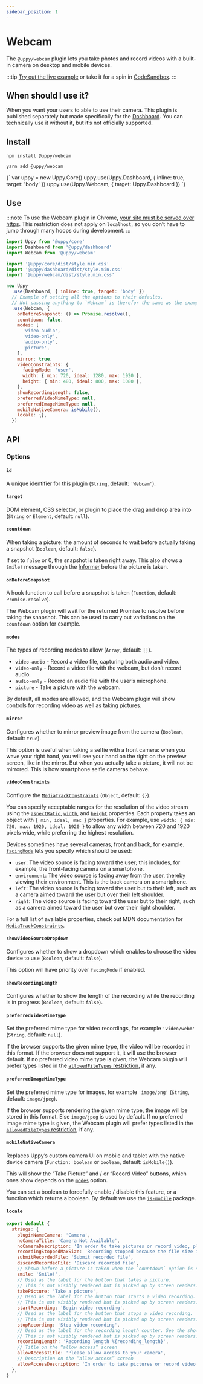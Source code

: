 ```yaml
---
sidebar_position: 1
---
```




# Webcam

The `@uppy/webcam` plugin lets you take photos and record videos with a built-in camera on desktop and mobile devices.

:::tip
[Try out the live example](/examples) or take it for a spin in [CodeSandbox](https://codesandbox.io/s/uppy-dashboard-xpxuhd).
:::

## When should I use it?

When you want your users to able to use their camera.
This plugin is published separately but made specifically for the [Dashboard](/docs/user-interfaces/dashboard).
You can technically use it without it, but it’s not officially supported.

## Install

<Tabs>
  <TabItem value="npm" label="NPM" default>

  ```shell
  npm install @uppy/webcam
  ```

  </TabItem>

  <TabItem value="yarn" label="Yarn">

  ```shell
  yarn add @uppy/webcam
  ```

  </TabItem>

  <TabItem value="cdn" label="CDN">
    <UppyCdnExample>
      {`
        var uppy = new Uppy.Core()
        uppy.use(Uppy.Dashboard, { inline: true, target: 'body' })
        uppy.use(Uppy.Webcam, { target: Uppy.Dashboard })
      `}
    </UppyCdnExample>
  </TabItem>
</Tabs>

## Use

:::note
To use the Webcam plugin in Chrome, [your site must be served over https](https://developers.google.com/web/updates/2015/10/chrome-47-webrtc#public_service_announcements). This restriction does not apply on `localhost`, so you don’t have to jump through many hoops during development.
:::

```js
import Uppy from '@uppy/core'
import Dashboard from '@uppy/dashboard'
import Webcam from '@uppy/webcam'

import '@uppy/core/dist/style.min.css'
import '@uppy/dashboard/dist/style.min.css'
import '@uppy/webcam/dist/style.min.css'

new Uppy
  .use(Dashboard, { inline: true, target: 'body' })
  // Example of setting all the options to their defaults.
  // Not passing anything to `Webcam` is therefor the same as the example below.
  .use(Webcam, {
    onBeforeSnapshot: () => Promise.resolve(),
    countdown: false,
    modes: [
      'video-audio',
      'video-only',
      'audio-only',
      'picture',
    ],
    mirror: true,
    videoConstraints: {
      facingMode: 'user',
      width: { min: 720, ideal: 1280, max: 1920 },
      height: { min: 480, ideal: 800, max: 1080 },
    },
    showRecordingLength: false,
    preferredVideoMimeType: null,
    preferredImageMimeType: null,
    mobileNativeCamera: isMobile(),
    locale: {},
  })
```

## API

### Options

#### `id`

A unique identifier for this plugin (`String`, default: `'Webcam'`).

#### `target`

DOM element, CSS selector, or plugin to place the drag and drop area into (`String` or `Element`, default: `null`).

#### `countdown`

When taking a picture: the amount of seconds to wait before actually taking a snapshot (`Boolean`, default: `false`).

If set to `false` or 0, the snapshot is taken right away.
This also shows a `Smile!` message through the [Informer](/docs/informer) before the picture is taken.

#### `onBeforeSnapshot`

A hook function to call before a snapshot is taken (`Function`, default: `Promise.resolve`).

The Webcam plugin will wait for the returned Promise to resolve before taking the snapshot.
This can be used to carry out variations on the `countdown` option for example.

#### `modes`

The types of recording modes to allow (`Array`, default: `[]`).

*   `video-audio` - Record a video file, capturing both audio and video.
*   `video-only` - Record a video file with the webcam, but don’t record audio.
*   `audio-only` - Record an audio file with the user’s microphone.
*   `picture` - Take a picture with the webcam.

By default, all modes are allowed, and the Webcam plugin will show controls for recording video as well as taking pictures.

#### `mirror`

Configures whether to mirror preview image from the camera (`Boolean`, default: `true`).

This option is useful when taking a selfie with a front camera: when you wave your right hand,
you will see your hand on the right on the preview screen, like in the mirror.
But when you actually take a picture, it will not be mirrored. This is how smartphone selfie cameras behave.

#### `videoConstraints`

Configure the [`MediaTrackConstraints`][] (`Object`, default: `{}`).

You can specify acceptable ranges for the resolution of the video stream using the [`aspectRatio`][], [`width`][], and [`height`][] properties. Each property takes an object with `{ min, ideal, max }` properties. For example, use `width: { min: 720, max: 1920, ideal: 1920 }` to allow any width between 720 and 1920 pixels wide, while preferring the highest resolution.

Devices sometimes have several cameras, front and back, for example. [`facingMode`][] lets you specify which should be used:

*   `user`: The video source is facing toward the user; this includes, for example, the front-facing camera on a smartphone.
*   `environment`:  The video source is facing away from the user, thereby viewing their environment. This is the back camera on a smartphone.
*   `left`: The video source is facing toward the user but to their left, such as a camera aimed toward the user but over their left shoulder.
*   `right`: The video source is facing toward the user but to their right, such as a camera aimed toward the user but over their right shoulder.

For a full list of available properties, check out MDN documentation for [`MediaTrackConstraints`][].

[`MediaTrackConstraints`]: https://developer.mozilla.org/en-US/docs/Web/API/MediaTrackConstraints#Properties_of_video_tracks

[`aspectRatio`]: https://developer.mozilla.org/en-US/docs/Web/API/MediaTrackConstraints/aspectRatio

[`width`]: https://developer.mozilla.org/en-US/docs/Web/API/MediaTrackConstraints/width

[`height`]: https://developer.mozilla.org/en-US/docs/Web/API/MediaTrackConstraints/height

[`facingMode`]: https://developer.mozilla.org/en-US/docs/Web/API/MediaTrackConstraints/facingMode

#### `showVideoSourceDropdown`

Configures whether to show a dropdown which enables to choose the video device to use (`Boolean`, default: `false`).

This option will have priority over `facingMode` if enabled.

#### `showRecordingLength`

Configures whether to show the length of the recording while the recording is in progress (`Boolean`, default: `false`).
 
#### `preferredVideoMimeType`

Set the preferred mime type for video recordings, for example `'video/webm'` (`String`, default: `null`).

If the browser supports the given mime type, the video will be recorded in this format.
If the browser does not support it, it will use the browser default.
If no preferred video mime type is given, the Webcam plugin will prefer types listed in the [`allowedFileTypes` restriction](/docs/uppy/#restrictions), if any.

#### `preferredImageMimeType`

Set the preferred mime type for images, for example `'image/png'` (`String`, default: `image/jpeg`). 

If the browser supports rendering the given mime type, the image will be stored in this format.
Else `image/jpeg` is used by default.
If no preferred image mime type is given, the Webcam plugin will prefer types listed in the [`allowedFileTypes` restriction](/docs/uppy/#restrictions), if any.

#### `mobileNativeCamera`

Replaces Uppy’s custom camera UI on mobile and tablet with the native device camera (`Function: boolean` or `boolean`, default: `isMobile()`).

This will show the “Take Picture” and / or “Record Video” buttons, which ones show depends on the [`modes`](#modes) option.

You can set a boolean to forcefully enable / disable this feature,
or a function which returns a boolean. By default we use the [`is-mobile`](https://github.com/juliangruber/is-mobile) package.

#### `locale`

```js
export default {
  strings: {
    pluginNameCamera: 'Camera',
    noCameraTitle: 'Camera Not Available',
    noCameraDescription: 'In order to take pictures or record video, please connect a camera device',
    recordingStoppedMaxSize: 'Recording stopped because the file size is about to exceed the limit',
    submitRecordedFile: 'Submit recorded file',
    discardRecordedFile: 'Discard recorded file',
    // Shown before a picture is taken when the `countdown` option is set.
    smile: 'Smile!',
    // Used as the label for the button that takes a picture.
    // This is not visibly rendered but is picked up by screen readers.
    takePicture: 'Take a picture',
    // Used as the label for the button that starts a video recording.
    // This is not visibly rendered but is picked up by screen readers.
    startRecording: 'Begin video recording',
    // Used as the label for the button that stops a video recording.
    // This is not visibly rendered but is picked up by screen readers.
    stopRecording: 'Stop video recording',
    // Used as the label for the recording length counter. See the showRecordingLength option.
    // This is not visibly rendered but is picked up by screen readers.
    recordingLength: 'Recording length %{recording_length}',
    // Title on the “allow access” screen
    allowAccessTitle: 'Please allow access to your camera',
    // Description on the “allow access” screen
    allowAccessDescription: 'In order to take pictures or record video with your camera, please allow camera access for this site.',
  },
}
```

